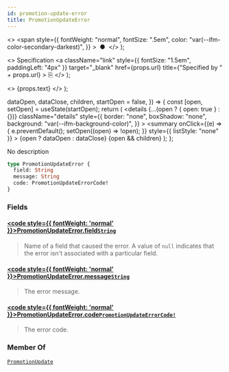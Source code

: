 ```yaml
---
id: promotion-update-error
title: PromotionUpdateError
---
```


  <>
    <span
      style={{
        fontWeight: "normal",
        fontSize: ".5em",
        color: "var(--ifm-color-secondary-darkest)",
      }}
    >
      &nbsp;●&nbsp;
    </span>
  </>
);

  <>
    Specification
    <a
      className="link"
      style={{ fontSize: "1.5em", paddingLeft: "4px" }}
      target="\_blank"
      href={props.url}
      title={"Specified by " + props.url}
    >
      ⎘
    </a>
  </>
);

  <>
    <span className={props.class}>{props.text}</span>
  </>
);


  dataOpen,
  dataClose,
  children,
  startOpen = false,
}) => {
  const [open, setOpen] = useState(startOpen);
  return (
    <details
      {...(open ? { open: true } : {})}
      className="details"
      style={{
        border: "none",
        boxShadow: "none",
        background: "var(--ifm-background-color)",
      }}
    >
      <summary
        onClick={(e) => {
          e.preventDefault();
          setOpen((open) => !open);
        }}
        style={{ listStyle: "none" }}
      >
        {open ? dataOpen : dataClose}
      </summary>
      {open && children}
    </details>
  );
};

No description

```graphql
type PromotionUpdateError {
  field: String
  message: String
  code: PromotionUpdateErrorCode!
}
```

### Fields

#### [<code style={{ fontWeight: 'normal' }}>PromotionUpdateError.<b>field</b></code>](#)<Bullet />[`String`](../../../api-reference/miscellaneous/scalars/string) <Badge class="badge badge--secondary" text="scalar"/> <Badge class="badge badge--secondary" text="miscellaneous"/>

> Name of a field that caused the error. A value of `null` indicates that the error isn't associated with a particular field.

#### [<code style={{ fontWeight: 'normal' }}>PromotionUpdateError.<b>message</b></code>](#)<Bullet />[`String`](../../../api-reference/miscellaneous/scalars/string) <Badge class="badge badge--secondary" text="scalar"/> <Badge class="badge badge--secondary" text="miscellaneous"/>

> The error message.

#### [<code style={{ fontWeight: 'normal' }}>PromotionUpdateError.<b>code</b></code>](#)<Bullet />[`PromotionUpdateErrorCode!`](../../../api-reference/miscellaneous/enums/promotion-update-error-code) <Badge class="badge badge--secondary" text="non-null"/> <Badge class="badge badge--secondary" text="enum"/> <Badge class="badge badge--secondary" text="miscellaneous"/>

> The error code.

### Member Of

[`PromotionUpdate`](../../../api-reference/discounts/objects/promotion-update) <Badge class="badge badge--secondary" text="object"/>
